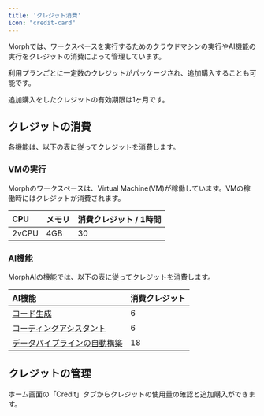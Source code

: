 ```yaml
---
title: 'クレジット消費'
icon: "credit-card"
---
```


Morphでは、ワークスペースを実行するためのクラウドマシンの実行やAI機能の実行をクレジットの消費によって管理しています。

利用プランごとに一定数のクレジットがパッケージされ、追加購入することも可能です。

<Warning>追加購入をしたクレジットの有効期限は1ヶ月です。</Warning>

## クレジットの消費

各機能は、以下の表に従ってクレジットを消費します。

### VMの実行

Morphのワークスペースは、Virtual Machine(VM)が稼働しています。VMの稼働時にはクレジットが消費されます。

| CPU | メモリ | 消費クレジット / 1時間 |
| :--- | :--- | :--- |
| 2vCPU | 4GB | 30 |

### AI機能

MorphAIの機能では、以下の表に従ってクレジットを消費します。

| AI機能 | 消費クレジット |
| :--- | :--- |
| [コード生成](/docs/ja/morph-ai/code-generation) | 6 |
| [コーディングアシスタント](/docs/ja/morph-ai/code-assistant) | 6 |
| [データパイプラインの自動構築](/docs/ja/morph-ai/data-pipeline-builder) | 18 |

## クレジットの管理

ホーム画面の「Credit」タブからクレジットの使用量の確認と追加購入ができます。